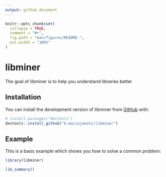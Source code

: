 ```yaml
---
output: github_document
---
```


<!-- README.md is generated from README.Rmd. Please edit that file -->

```r
knitr::opts_chunk$set(
  collapse = TRUE,
  comment = "#>",
  fig.path = "man/figures/README-",
  out.width = "100%"
)
```

# libminer

<!-- badges: start -->
<!-- badges: end -->

The goal of libminer is to help you understand libraries better

## Installation

You can install the development version of libminer from [GitHub](https://github.com/) with:

``` r
# install.packages("devtools")
devtools::install_github("k-maciejewski/libminer")
```

## Example

This is a basic example which shows you how to solve a common problem:

```r
library(libminer)

lib_summary()
```


